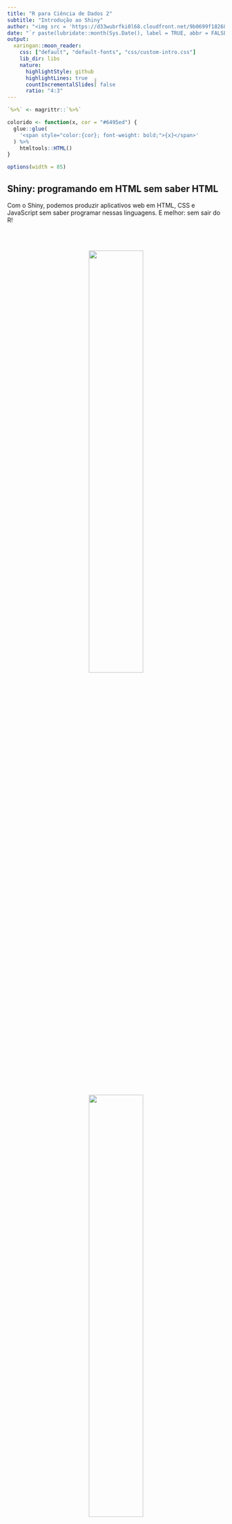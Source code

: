 ```yaml
---
title: "R para Ciência de Dados 2"
subtitle: "Introdução ao Shiny"
author: "<img src = 'https://d33wubrfki0l68.cloudfront.net/9b0699f18268059bdd2e5c21538a29eade7cbd2b/67e5c/img/logo/cursor1-5.png' width = '30%'>"
date: "`r paste(lubridate::month(Sys.Date(), label = TRUE, abbr = FALSE, locale = 'pt_BR.UTF-8'), 'de', lubridate::year(Sys.Date()))`"
output:
  xaringan::moon_reader:
    css: ["default", "default-fonts", "css/custom-intro.css"]
    lib_dir: libs
    nature:
      highlightStyle: github
      highlightLines: true
      countIncrementalSlides: false
      ratio: "4:3"
---
```


```r
`%>%` <- magrittr::`%>%`

colorido <- function(x, cor = "#6495ed") {
  glue::glue(
    '<span style="color:{cor}; font-weight: bold;">{x}</span>'
  ) %>% 
    htmltools::HTML()
}

options(width = 85)
```

## Shiny: programando em HTML sem saber HTML

Com o Shiny, podemos produzir aplicativos web em HTML, CSS e JavaScript sem saber programar nessas linguagens. E melhor: sem sair do R!

<br><br>

<img src="img/08-shiny/hex-shiny.png" style="position: fixed; top: 235px; left: 430px; z-index: 1;" width="6%">

<center>
<img src="img/08-shiny/shiny.png" width = "50%">
<img src="img/08-shiny/shiny2.png" width = "50%">
<br>
Fonte: <a href = http://www.rstudio.com/shiny/>rstudio.com/shiny/</a>
</center>

---

## Dashboards dinâmicos

<center>
<img src="img/08-shiny/como-funciona.png", width = "80%">
<br>
Fonte: <a href = http://www.rstudio.com/shiny/>rstudio.com/shiny/</a>
</center>

---
class: center, middle

## [Exemplo de Shiny app em produção](https://rseis.shinyapps.io/exemplo-kmeans/)

---
## Exemplo minimal

O código de qualquer aplicativo em Shiny terá a estrutura abaixo:

- Um objeto chamado `ui`.

- Uma função chamada `server`.

- Uma chamada da função `shinyApp()`.

```r
library(shiny)

ui <- fluidPage("Olá, mundo!")

server <- function(input, output, session) {
  
}

shinyApp(ui, server)
```

No RStudio, para rodar um aplicativo shiny localmente (o seu computador é o servidor), clique no botão **Run app** logo acima do script.
---

## UI: o que o usuário vai ver

No objeto `ui`, construímos o que será mostrado na tela para o usuário. Nele, devemos:

- Construir o layout do aplicativo.

- Definir quais visualizações serão mostradas (tabelas, gráficos, mapas etc).

- Definir elementos de CSS e JavaScript. **`r colorido('[avançado]')`**

Todas as funções que utilizarmos para criar o `ui` retornarão código HTML. O objeto `ui`, portanto, será um grande código HTML.

```r
ui <- fluidPage("Olá, mundo!")
#> <div class="container-fluid">Olá, mundo!</div>
```


---
## Server: onde a mágica acontece

A função `server` vai receber nossos usuais códigos de R de manipular bases, gerar tabelas, gráficos, mapas e qualquer outra visualização que quisermos construir.

A função `server` sempre terá os parâmetros:

- `input`: uma lista com todos parâmetros que o usuário pode mexer.

- `output`: uma lista com todas as visualizações que vamos mostrar para o usuário.

- `session`: uma lista com informações da sessão que está rodando o aplicativo. Embora não seja necessária para o app funcionar, é uma boa prática mantê-la como parâmetro.

O código dentro da função `server` é executado uma vez quando o app é carregado e **será executado novamente sempre que houver uma interação do usuário**. Por isso precisamos de uma sessão do R rodando por trás para manter um Shiny app funcionando.

---
## Atividade

Vamos criar e rodar o exemplo minimal do slide anterior.

<center>
<img src="https://media.giphy.com/media/JIX9t2j0ZTN9S/giphy.gif" width = "300" height = "300">
<br>
<br>
`r colorido('Ao RStudio: 01-ola-mundo.R')`
<center>

---
## Inputs e Outputs

Fazer um shiny app tem duas grandes tarefas: a construção do layout (veremos mais a frente) e a construção dos inputs e outputs.

<center>
<img src="img/08-shiny/inputs_outputs.png" width = "100%">
</center>

---
## Outputs: tabelas, gráficos e muito mais!

Outputs representam as *saídas* do nosso aplicativo, isto é, tudo que queremos que nosso código R retorne para o usuário. Essas saídas podem ser tabelas, gráficos, mapas, texto, imagens ou qualquer outro elemento em HTML.

Os outputs são definidos no UI e criados no server. Cada tipo de output é definido por uma função do tipo `_Output()`. Veja as principais:

```r
tibble::tribble(~Função, ~Output,
                "imageOutput()", "imagens",
                "plotOutput()", "gráficos",
                "tableOutput()", "tabelas",
                "textOutput()", "textos") %>%
  knitr::kable(format = "html")
```

---
## Funções render

Para criar um output, precisamos das funções do tipo `render_()`. Essas funções são responsáveis por conectar as nossas visualizações criadas pelo R com o código HTML do UI. Na grande maioria dos casos, teremos o par `visualizacaoOutput()` `renderVisualizacao()`. 

Veja a seguir as principais funções `render_()` e como elas se comunicam com as funções `_Output()`.

```r
tibble::tribble(~`_Output()`, ~`render_()`,
                "imageOutput()", "renderImage()",
                "plotOutput()", "renderPlot()",
                "tableOutput()", "renderTable()",
                "textOutput()", "renderText()") %>%
  knitr::kable(format = "html")
```


---

## Atividade

Vamos criar e rodar um shiny app com um gráfico como output.

<br>

<center>
<img src="https://media.giphy.com/media/JIX9t2j0ZTN9S/giphy.gif" width = "300" height = "300">
<br>
<br>
`r colorido('Ao RStudio: 02-output.R')`
<center>

---
## Acessando outputs no server

O argumento `outputId` das funções `_Output()` é utilizado para nos referirmos aos outputs dentro do server. Todos os outputs criados ficarão dentro da lista `output`.

```r
library(shiny)

ui <- fluidPage(
  "Um histograma",
  plotOutput(outputId = "hist") #<<
)

server <- function(input, output, session) {
  
  output$hist <- renderPlot({ #<<
    hist(mtcars$mpg)
  })
  
}

shinyApp(ui, server)
```


---
## Inputs: dê controle ao usuário

Inputs permitem que o usuário interaja com o seu aplicativo. Eles são criados no UI com funções (geralmente) do tipo `_Input()` e são utilizados dentro do server para alterar as visualizações. O Shiny já vem com um diversos tipos de input prontos para usar:

<center>
<img src="img/08-shiny/inputs.png", width = "85%">
<br>
Fonte: <a href = http://www.rstudio.com/shiny/>rstudio.com/shiny/</a>
</center>

---
## Atividade

Vamos colocar um seletor de variáveis no exemplo anterior para permitir que o usuário escolha qual variável será exibida no histograma.

<br>

<center>
<img src="https://media.giphy.com/media/JIX9t2j0ZTN9S/giphy.gif" width = "300" height = "300">
<br>
<br>
`r colorido('Ao RStudio: 03-output-input.R')`
</center>

---
## Acessando os inputs no server

Para acessar os inputs dentro da função server, utilizamos a lista `input`. Essa lista guardará todos os inputs criados no UI.

.pull-left[
<img src="img/08-shiny/inputvalues.png" width= "100%">
]

.pull-right[
<img src="img/08-shiny/sliderinputexample.png" width= "80%">
- `input$num` pode ser usado no server para deixar as visualizações dinâmicas.
]
<center>
Fonte: <a href = http://www.rstudio.com/shiny/>rstudio.com/shiny/</a>
</center>

- `input$num` é um valor reativo, isto é, ele muda conforme ações do usuário.

- Valores reativos só podem ser utilizados dentro de funções reativas.

---
## Shinyapps.io

O [shinyapps.io](https://www.shinyapps.io/) é um serviço do RStudio para hospedagem de Shiny apps.

A conta gratuita permite você ter até 5 aplicações e 25 horas mensais de uso (um aplicativo utilizado por 1 hora consome 1 hora do seu plano, 2 aplicativos utilizados simultaneamente por 1 hora consomem 2 horas do seu plano).

Criada uma conta, você poderá subir o seu app para o shinyapps.io diretamente do RStudio. Para isso, você precisará apenas conectar a sua conta com o RStudio.

[Neste vídeo](), mostramos como conectar o shinyapps.io com o RStudio.

---
## Atividade

Vamos conectar o nosso RStudio com o shinyapps.io e subir um app para lá.

<br>

<center>
<img src="https://media.giphy.com/media/JIX9t2j0ZTN9S/giphy.gif" width = "300" height = "300">
<br>
<br>
`r colorido('Ao RStudio: shinyapps/03-output-input.R')`
</center>

---
## Referências e material extra

### Tutoriais

- [Tutorial de Shiny do Garrett Grolemund](https://shiny.rstudio.com/tutorial/).

#### Galeria de Exemplos

- [Galeria do Shiny](https://shiny.rstudio.com/gallery/)

- [Site Show me Shiny](https://www.showmeshiny.com/)
